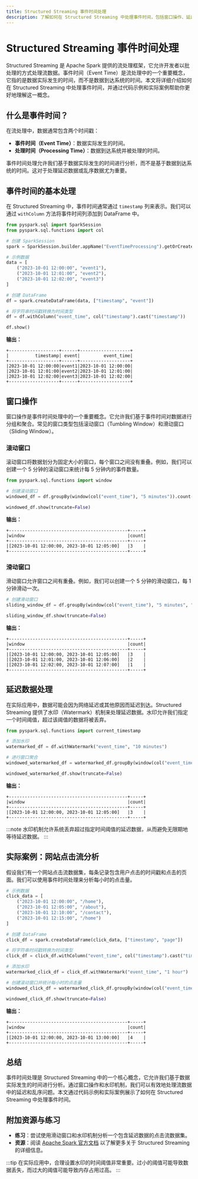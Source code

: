 ```yaml
---
title: Structured Streaming 事件时间处理
description: 了解如何在 Structured Streaming 中处理事件时间，包括窗口操作、延迟数据处理等关键概念。本文适合初学者，包含代码示例和实际案例。
---
```


# Structured Streaming 事件时间处理

Structured Streaming 是 Apache Spark 提供的流处理框架，它允许开发者以批处理的方式处理流数据。事件时间（Event Time）是流处理中的一个重要概念，它指的是数据实际发生的时间，而不是数据到达系统的时间。本文将详细介绍如何在 Structured Streaming 中处理事件时间，并通过代码示例和实际案例帮助你更好地理解这一概念。

## 什么是事件时间？

在流处理中，数据通常包含两个时间戳：
- **事件时间（Event Time）**：数据实际发生的时间。
- **处理时间（Processing Time）**：数据到达系统并被处理的时间。

事件时间处理允许我们基于数据实际发生的时间进行分析，而不是基于数据到达系统的时间。这对于处理延迟数据或乱序数据尤为重要。

## 事件时间的基本处理

在 Structured Streaming 中，事件时间通常通过 `timestamp` 列来表示。我们可以通过 `withColumn` 方法将事件时间列添加到 DataFrame 中。

```python
from pyspark.sql import SparkSession
from pyspark.sql.functions import col

# 创建 SparkSession
spark = SparkSession.builder.appName("EventTimeProcessing").getOrCreate()

# 示例数据
data = [
    ("2023-10-01 12:00:00", "event1"),
    ("2023-10-01 12:01:00", "event2"),
    ("2023-10-01 12:02:00", "event3")
]

# 创建 DataFrame
df = spark.createDataFrame(data, ["timestamp", "event"])

# 将字符串时间戳转换为时间类型
df = df.withColumn("event_time", col("timestamp").cast("timestamp"))

df.show()
```

**输出：**
```
+-------------------+------+-------------------+
|          timestamp| event|         event_time|
+-------------------+------+-------------------+
|2023-10-01 12:00:00|event1|2023-10-01 12:00:00|
|2023-10-01 12:01:00|event2|2023-10-01 12:01:00|
|2023-10-01 12:02:00|event3|2023-10-01 12:02:00|
+-------------------+------+-------------------+
```

## 窗口操作

窗口操作是事件时间处理中的一个重要概念。它允许我们基于事件时间对数据进行分组和聚合。常见的窗口类型包括滚动窗口（Tumbling Window）和滑动窗口（Sliding Window）。

### 滚动窗口

滚动窗口将数据划分为固定大小的窗口，每个窗口之间没有重叠。例如，我们可以创建一个 5 分钟的滚动窗口来统计每 5 分钟内的事件数量。

```python
from pyspark.sql.functions import window

# 创建滚动窗口
windowed_df = df.groupBy(window(col("event_time"), "5 minutes")).count()

windowed_df.show(truncate=False)
```

**输出：**
```
+---------------------------------------------+-----+
|window                                       |count|
+---------------------------------------------+-----+
|[2023-10-01 12:00:00, 2023-10-01 12:05:00]   |3    |
+---------------------------------------------+-----+
```

### 滑动窗口

滑动窗口允许窗口之间有重叠。例如，我们可以创建一个 5 分钟的滑动窗口，每 1 分钟滑动一次。

```python
# 创建滑动窗口
sliding_window_df = df.groupBy(window(col("event_time"), "5 minutes", "1 minute")).count()

sliding_window_df.show(truncate=False)
```

**输出：**
```
+---------------------------------------------+-----+
|window                                       |count|
+---------------------------------------------+-----+
|[2023-10-01 12:00:00, 2023-10-01 12:05:00]   |3    |
|[2023-10-01 12:01:00, 2023-10-01 12:06:00]   |2    |
|[2023-10-01 12:02:00, 2023-10-01 12:07:00]   |1    |
+---------------------------------------------+-----+
```

## 延迟数据处理

在实际应用中，数据可能会因为网络延迟或其他原因而延迟到达。Structured Streaming 提供了水印（Watermark）机制来处理延迟数据。水印允许我们指定一个时间阈值，超过该阈值的数据将被丢弃。

```python
from pyspark.sql.functions import current_timestamp

# 添加水印
watermarked_df = df.withWatermark("event_time", "10 minutes")

# 进行窗口聚合
windowed_watermarked_df = watermarked_df.groupBy(window(col("event_time"), "5 minutes")).count()

windowed_watermarked_df.show(truncate=False)
```

**输出：**
```
+---------------------------------------------+-----+
|window                                       |count|
+---------------------------------------------+-----+
|[2023-10-01 12:00:00, 2023-10-01 12:05:00]   |3    |
+---------------------------------------------+-----+
```

:::note
水印机制允许系统丢弃超过指定时间阈值的延迟数据，从而避免无限期地等待延迟数据。
:::

## 实际案例：网站点击流分析

假设我们有一个网站点击流数据集，每条记录包含用户点击的时间戳和点击的页面。我们可以使用事件时间处理来分析每小时的点击量。

```python
# 示例数据
click_data = [
    ("2023-10-01 12:00:00", "/home"),
    ("2023-10-01 12:05:00", "/about"),
    ("2023-10-01 12:10:00", "/contact"),
    ("2023-10-01 12:15:00", "/home")
]

# 创建 DataFrame
click_df = spark.createDataFrame(click_data, ["timestamp", "page"])

# 将字符串时间戳转换为时间类型
click_df = click_df.withColumn("event_time", col("timestamp").cast("timestamp"))

# 添加水印
watermarked_click_df = click_df.withWatermark("event_time", "1 hour")

# 创建滚动窗口并统计每小时的点击量
windowed_click_df = watermarked_click_df.groupBy(window(col("event_time"), "1 hour")).count()

windowed_click_df.show(truncate=False)
```

**输出：**
```
+---------------------------------------------+-----+
|window                                       |count|
+---------------------------------------------+-----+
|[2023-10-01 12:00:00, 2023-10-01 13:00:00]   |4    |
+---------------------------------------------+-----+
```

## 总结

事件时间处理是 Structured Streaming 中的一个核心概念，它允许我们基于数据实际发生的时间进行分析。通过窗口操作和水印机制，我们可以有效地处理流数据中的延迟和乱序问题。本文通过代码示例和实际案例展示了如何在 Structured Streaming 中处理事件时间。

## 附加资源与练习

- **练习**：尝试使用滑动窗口和水印机制分析一个包含延迟数据的点击流数据集。
- **资源**：阅读 [Apache Spark 官方文档](https://spark.apache.org/docs/latest/structured-streaming-programming-guide.html) 以了解更多关于 Structured Streaming 的详细信息。

:::tip
在实际应用中，合理设置水印的时间阈值非常重要。过小的阈值可能导致数据丢失，而过大的阈值可能导致内存占用过高。
:::